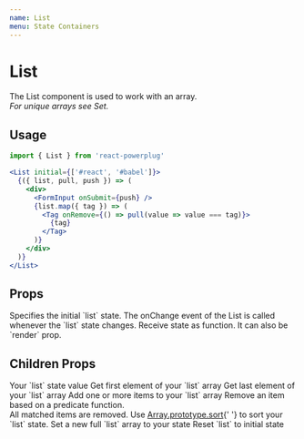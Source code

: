 ```yaml
---
name: List
menu: State Containers
---
```



# List

The List component is used to work with an array.  
*For unique arrays see Set.*

## Usage

```js
import { List } from 'react-powerplug'
```

```jsx
<List initial={['#react', '#babel']}>
  {({ list, pull, push }) => (
    <div>
      <FormInput onSubmit={push} />
      {list.map({ tag }) => (
        <Tag onRemove={() => pull(value => value === tag)}>
          {tag}
        </Tag>
      )}
    </div>
  )}
</List>
```

## Props  

<Props>
  <Prop name="initial" type="array" default={[]}>
    Specifies the initial `list` state.
  </Prop>
  <Prop name="onChange" type="function">
    The onChange event of the List is called whenever the `list` state changes.
  </Prop>
  <Prop name="children" type="function">
    Receive state as function. It can also be `render` prop.
  </Prop>
</Props>

## Children Props

<ChildrenProps>
  <ChildrenProp name="list" type="array">
    Your `list` state value
  </ChildrenProp>
  <ChildrenProp name="first" type="function">
    Get first element of your `list` array
  </ChildrenProp>
  <ChildrenProp name="last" type="function">
    Get last element of your `list` array
  </ChildrenProp>
  <ChildrenProp name="push" type="function">
    Add one or more items to your `list` array
  </ChildrenProp>
  <ChildrenProp name="pull" type="function">
    Remove an item based on a predicate function.<br />
    All matched items are removed.
  </ChildrenProp>
  <ChildrenProp name="sort" type="function">
    Use <a href="https://www.w3schools.com/jsref/jsref_sort.asp" target="_blank">Array.prototype.sort</a>{' '}
    to sort your `list` state.
  </ChildrenProp>
  <ChildrenProp name="set" type="function">
    Set a new full `list` array to your state  
  </ChildrenProp>
  <ChildrenProp name="reset" type="function">
    Reset `list` to initial state
  </ChildrenProp>
</ChildrenProps>
